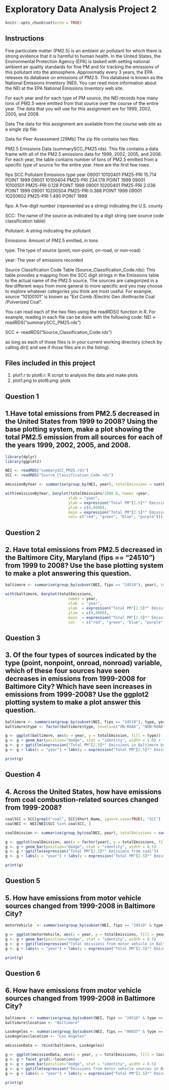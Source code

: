 # Exploratory Data Analysis Project 2


```r
knitr::opts_chunk$set(echo = TRUE)
```

## Instructions

Fine particulate matter (PM2.5) is an ambient air pollutant for which there is strong evidence that it is harmful to human health. In the United States, the Environmental Protection Agency (EPA) is tasked with setting national ambient air quality standards for fine PM and for tracking the emissions of this pollutant into the atmosphere. Approximatly every 3 years, the EPA releases its database on emissions of PM2.5. This database is known as the National Emissions Inventory (NEI). You can read more information about the NEI at the EPA National Emissions Inventory web site.

For each year and for each type of PM source, the NEI records how many tons of PM2.5 were emitted from that source over the course of the entire year. The data that you will use for this assignment are for 1999, 2002, 2005, and 2008.

Data
The data for this assignment are available from the course web site as a single zip file:

Data for Peer Assessment [29Mb] The zip file contains two files:

PM2.5 Emissions Data (summarySCC_PM25.rds): This file contains a data frame with all of the PM2.5 emissions data for 1999, 2002, 2005, and 2008. For each year, the table contains number of tons of PM2.5 emitted from a specific type of source for the entire year. Here are the first few rows.

  fips      SCC Pollutant Emissions  type year
 09001 10100401  PM25-PRI    15.714 POINT 1999
 09001 10100404  PM25-PRI   234.178 POINT 1999
 09001 10100501  PM25-PRI     0.128 POINT 1999
 09001 10200401  PM25-PRI     2.036 POINT 1999
 09001 10200504  PM25-PRI     0.388 POINT 1999
 09001 10200602  PM25-PRI     1.490 POINT 1999
 
fips: A five-digit number (represented as a string) indicating the U.S. county

SCC: The name of the source as indicated by a digit string (see source code classification table)

Pollutant: A string indicating the pollutant

Emissions: Amount of PM2.5 emitted, in tons

type: The type of source (point, non-point, on-road, or non-road)

year: The year of emissions recorded

Source Classification Code Table (Source_Classification_Code.rds): This table provides a mapping from the SCC digit strings in the Emissions table to the actual name of the PM2.5 source. The sources are categorized in a few different ways from more general to more specific and you may choose to explore whatever categories you think are most useful. For example, source "10100101" is known as "Ext Comb /Electric Gen /Anthracite Coal /Pulverized Coal".

You can read each of the two files using the readRDS() function in R. For example, reading in each file can be done with the following code:
NEI <- readRDS("summarySCC_PM25.rds")

SCC <- readRDS("Source_Classification_Code.rds")

as long as each of those files is in your current working directory (check by calling dir() and see if those files are in the listing).


## Files included in this project

1. plot1.r to plot6.r: R script to analysis the data and make plots
2. plot1.png to plot6.png: plots 

## Question 1
## 1.Have total emissions from PM2.5 decreased in the United States from 1999 to 2008? Using the base plotting system, make a plot showing the total PM2.5 emission from all sources for each of the years 1999, 2002, 2005, and 2008.


```r
library(dplyr)
library(ggplot2)

NEI <- readRDS("summarySCC_PM25.rds")
SCC <- readRDS("Source_Classification_Code.rds")

emissionByYear <- summarise(group_by(NEI, year), totalEmissions = sum(Emissions))

with(emissionByYear, barplot(totalEmissions/1000.0, names =year,
                            xlab = "year", 
                            ylab = expression("Total PM"[2.5]*" Emissions in Kilo Ton"),
                            ylim = c(0,8000),
                            main = expression("Total PM"[2.5]*" Emissions in USA"), 
                            col= c("red", "green", "blue", "purple")))
```

## Question 2
## 2. Have total emissions from PM2.5 decreased in the Baltimore City, Maryland (fips == "24510") from 1999 to 2008? Use the base plotting system to make a plot answering this question.
```r
baltimore <- summarise(group_by(subset(NEI, fips == "24510"), year), totalEmissions = sum(Emissions))

with(baltimore, barplot(totalEmissions, 
                            names = year,
                            xlab  = "year", 
                            ylab  = expression("Total PM"[2.5]*" Emissions in ton"),
                            ylim  = c(0,4000),
                            main  = expression("Total PM"[2.5]*" Emissions in Baltimore"), 
                            col   = c("red", "green", "blue", "purple")))


```

## Question 3
## 3. Of the four types of sources indicated by the type (point, nonpoint, onroad, nonroad) variable, which of these four sources have seen decreases in emissions from 1999-2008 for Baltimore City? Which have seen increases in emissions from 1999-2008? Use the ggplot2 plotting system to make a plot answer this question.
```r
baltimore <- summarise(group_by(subset(NEI, fips == "24510"), type, year), totalEmission = sum(Emissions))
baltimore$type <- factor(baltimore$type, levels=c("ON-ROAD", "NON-ROAD", "POINT", "NONPOINT"))  

g <- ggplot(baltimore, aes(x = year, y = totalEmission, fill = type))
g <- g + geom_bar(position="dodge", stat = "identity", width = 1.0) + facet_grid(.~type) 
g <- g + ggtitle(expression("Total PM"[2.5]*" Emissions in Baltimore by type")) 
g <- g + labs(x = "year") + labs(y = expression("Total PM"[2.5]*" Emissions in ton"))

print(g)

```

## Question 4
## 4. Across the United States, how have emissions from coal combustion-related sources changed from 1999-2008?

```r
coalSCC = SCC[grepl("coal", SCC$Short.Name, ignore.case=TRUE), "SCC"]
coalNEI <- NEI[NEI$SCC %in% coalSCC, ]

coalEmission <- summarise(group_by(coalNEI, year), totalEmissions = sum(Emissions))

g <- ggplot(coalEmission, aes(x = factor(year), y = totalEmissions, fill = year))
g <- g + geom_bar(position="dodge", stat = "identity", width = 0.5) 
g <- g + ggtitle(expression("Total PM"[2.5]*" Emissions from coal")) 
g <- g + labs(x = "year") + labs(y = expression("Total PM"[2.5]*" Emissions from coal in ton"))

print(g)

```
## Question 5
## 5. How have emissions from motor vehicle sources changed from 1999-2008 in Baltimore City?

```r
motorVehicle  <- summarise(group_by(subset(NEI, fips == "24510" & type == 'ON-ROAD'), year), totalEmissions = sum(Emissions))

g <- ggplot(motorVehicle, aes(x = year, y = totalEmissions, fill = year))
g <- g + geom_bar(position="dodge", stat = "identity", width = 0.5) 
g <- g + ggtitle(expression("Total emissions from motor vehicle in Baltimore City")) 
g <- g + labs(x = "year") + labs(y = expression("Total PM"[2.5]*" Emissions in ton"))

print(g)

```
## Question 6
## 6. How have emissions from motor vehicle sources changed from 1999-2008 in Baltimore City?

```r
baltimore  <- summarise(group_by(subset(NEI, fips == "24510" & type == 'ON-ROAD'), year), totalEmissions = sum(Emissions))
baltimore$location <- "Baltimore"

LosAngeles <- summarise(group_by(subset(NEI, fips == "06037" & type == 'ON-ROAD'), year), totalEmissions = sum(Emissions))
LosAngeles$location <- "Los Angeles"

emissionData <- rbind(baltimore, LosAngeles)

g <- ggplot(emissionData, aes(x = year, y = totalEmissions, fill = location))
g <- g + facet_grid(.~location) 
g <- g + geom_bar(position="dodge", stat = "identity", width = 0.5) 
g <- g + ggtitle(expression("Emissions from motor vehicle sources in Baltimore and Los Angeles")) 
g <- g + labs(x = "year") + labs(y = expression("Total PM"[2.5]*" Emissions in ton")) 
 
print(g)

```
